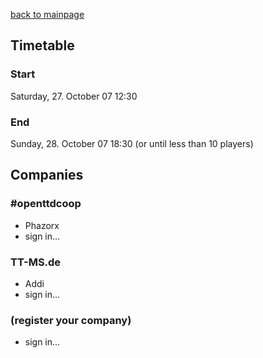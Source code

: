 [[en/Archive/Community/World Wide OpenTTD Game Day|back to mainpage]]
==Timetable==
===Start===
Saturday, 27. October 07 12:30 
===End===
Sunday, 28. October 07 18:30 (or until less than 10 players)

==Companies==
===#openttdcoop===
* Phazorx
* sign in...
===TT-MS.de===
* Addi
* sign in...
===(register your company)===
* sign in...